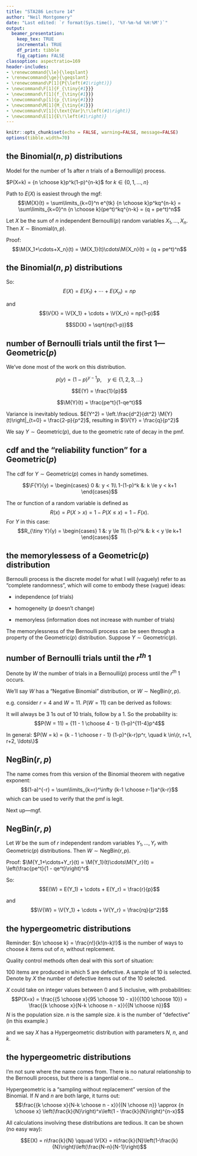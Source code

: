 ```yaml
---
title: "STA286 Lecture 14"
author: "Neil Montgomery"
date: "Last edited: `r format(Sys.time(), '%Y-%m-%d %H:%M')`"
output: 
  beamer_presentation:
    keep_tex: TRUE
    incremental: TRUE
    df_print: tibble
    fig_caption: FALSE
classoption: aspectratio=169
header-includes:
- \renewcommand{\le}{\leqslant}
- \renewcommand{\ge}{\geqslant}
- \renewcommand\P[1]{P{\left(#1\right)}}
- \newcommand\F[1]{F_{\tiny{#1}}}
- \newcommand\f[1]{f_{\tiny{#1}}}
- \newcommand\p[1]{p_{\tiny{#1}}}
- \newcommand\M[1]{M_{\tiny{#1}}}
- \newcommand\V[1]{\text{Var}\!\left(#1\right)}
- \newcommand\E[1]{E\!\left(#1\right)}
---
```


```r
knitr::opts_chunk$set(echo = FALSE, warning=FALSE, message=FALSE)
options(tibble.width=70)
```

## the Binomial$(n,p)$ distributions

Model for the number of 1s after $n$ trials of a Bernoulli$(p)$ process.

\pause \textbf{pmf:} $P(X=k) = {n \choose k}p^k(1-p)^{n-k}$ for $k \in \{0,1,\ldots,n\}$

\pause Path to $E(X)$ is easiest through the mgf:
$$\M{X}(t) = \sum\limits_{k=0}^n e^{tk} {n \choose k}p^kq^{n-k} = \sum\limits_{k=0}^n  {n \choose k}(pe^t)^kq^{n-k} = (q + pe^t)^n$$

\pause \textbf{Theorem:} Let $X$ be the sum of $n$ independent Bernoulli$(p)$ random variables $X_1,\ldots,X_n$. Then $X \sim \text{Binomial}(n,p)$.

\pause Proof:
$$\M{X_1+\cdots+X_n}(t) = \M{X_1}(t)\cdots\M{X_n}(t) = (q + pe^t)^n$$

## the Binomial$(n,p)$ distributions

So:
$$E(X) = E(X_1) + \cdots + E(X_n) = np$$

\pause and
$$\V{X} = \V{X_1} + \cdots + \V{X_n} = np(1-p)$$

$$SD(X) = \sqrt{np(1-p)}$$

## number of Bernoulli trials until the first 1---Geometric($p$)

We've done most of the work on this distribution.

$$p(y) = (1-p)^{y-1}p, \quad y\in\{1,2,3,\ldots\}$$

\pause $$E(Y) = \frac{1}{p}$$

\pause $$\M{Y}(t) = \frac{pe^t}{1-qe^t}$$

\pause Variance is inevitably tedious. $E(Y^2) = \left.\frac{d^2}{dt^2} \M{Y}(t)\right|_{t=0} = \frac{2-p}{p^2}$, resulting in $\V{Y} = \frac{q}{p^2}$

\pause We say $Y \sim \text{Geometric}(p)$, due to the geometric rate of decay in the pmf.

## cdf and the "reliability function" for a Geometric($p$)

The cdf for $Y\sim\text{Geometric}(p)$ comes in handy sometimes. 

$$\F{Y}(y) = \begin{cases}
0 &: y < 1\\
1-(1-p)^k &: k \le y < k+1
\end{cases}$$

\pause The \textit{reliability} or \textit{survival} function of a random variable is defined as 
$$R(x) = P(X > x) = 1-P(X\le x) = 1-F(x).$$ 
For $Y$ in this case:
$$R_{\tiny Y}(y) = \begin{cases}
1 &: y \le 1\\
(1-p)^k &: k < y \le k+1
\end{cases}$$

## the memorylessess of a Geometric$(p)$ distribution

Bernoulli process is the discrete model for what I will (vaguely) refer to as "complete randomness", which will come to embody these (vague) ideas:

* independence (of trials)

* homogeneity ($p$ doesn't change)

* memoryless (information does not increase with number of trials)

\pause The memorylessness of the Bernoulli process can be seen through a property of the Geometric$(p)$ distribution. Suppose $Y\sim\text{Geometric}(p)$.

\begin{align*}
P(Y > j + k | Y > j) &= \frac{P(Y > j + k, Y > j)}{P(Y > j)}\\
&= \frac{P(Y > j + k)}{P(Y > j)} = \frac{(1-p)^{j+k}}{(1-p)^j} = (1-p)^k = P(Y > k)
\end{align*}

## number of Bernoulli trials until the $r^{th}$ 1

Denote by $W$ the number of trials in a Bernoulli$(p)$ process until the $r^{th}$ 1 occurs.

We'll say $W$ has a "Negative Binomial" distribution, or $W \sim \text{NegBin}(r,p).$

\pause e.g. consider $r=4$ and $W=11$. $P(W=11)$ can be derived as follows:

\begin{table}[ht]
\centering
\begin{tabular}{cc}
Trial outcomes & Probability\\
\onslide<3->{1 1 0 0 0 0 0 1 0 0 1 & $(1-p)^7p^3p$}\\
\onslide<4->{1 0 1 0 0 1 0 0 0 0 1 & $(1-p)^7p^3p$}\\
\onslide<5->{ \vdots & \vdots}\\
\end{tabular}
\end{table}

\pause \pause \pause It will always be 3 1s out of 10 trials, follow by a 1. So the probability is:
$$P(W = 11) = {11 - 1 \choose 4 - 1} (1-p)^{11-4}p^4$$

\pause In general: $P(W = k) = {k - 1 \choose r - 1} (1-p)^{k-r}p^r, \quad k \in\{r, r+1, r+2, \ldots\}$

## NegBin$(r,p)$

The name comes from this version of the Binomial theorem with negative exponent:
$$(1-a)^{-r} = \sum\limits_{k=r}^\infty {k-1 \choose r-1}a^{k-r}$$
which can be used to verify that the pmf is legit.

\pause Next up---mgf.
\begin{align*}
\M{W}(t) &= \sum\limits_{k=r}^\infty e^{tk} {k-1 \choose r-1} (1-p)^{k-r}p^r\\
\onslide<3->{&= (pe^t)^r \sum\limits_{k=r}^\infty {k-1 \choose r-1} (qe^t)^{k-r}\\
&= \left(\frac{pe^t}{1 - qe^t}\right)^r}   
\end{align*}

## NegBin$(r,p)$

\textbf{Theorem:} Let $W$ be the sum of $r$ independent random variables $Y_1,\ldots,Y_r$ with Geometric$(p)$ distributions. Then $W\sim\text{NegBin}(r,p)$.

Proof: $\M{Y_1+\cdots+Y_r}(t) = \M{Y_1}(t)\cdots\M{Y_r}(t) = \left(\frac{pe^t}{1 - qe^t}\right)^r$

\pause So:
$$E(W) = E(Y_1) + \cdots + E(Y_r) = \frac{r}{p}$$

\pause and
$$\V{W} = \V{Y_1} + \cdots + \V{Y_r} = \frac{rq}{p^2}$$

## the hypergeometric distributions

Reminder: ${n \choose k} = \frac{n!}{k!(n-k)!}$ is the number of ways to choose $k$ items out of $n$, without replcement.

\pause Quality control methods often deal with this sort of situation:

100 items are produced in which 5 are defective. A sample of 10 is selected. Denote by $X$ the number of defective items out of the 10 selected. 

\pause $X$ could take on integer values between 0 and 5 inclusive, with probabilities:
$$P(X=x) = \frac{{5 \choose x}{95 \choose 10 - x}}{{100 \choose 10}} = 
\frac{{k \choose x}{N-k \choose n - x}}{{N \choose n}}$$
$N$ is the population size. $n$ is the sample size. $k$ is the number of "defective" (in this example.)

and we say $X$ has a Hypergeometric distribution with parameters $N$, $n$, and $k$. 

## the hypergeometric distributions

I'm not sure where the name comes from. There is no natural relationship to the Bernoulli process, but there is a tangential one...

\pause Hypergeometric is a "sampling without replacement" version of the Binomial. If $N$ and $n$ are both large, it turns out:
$$\frac{{k \choose x}{N-k \choose n - x}}{{N \choose n}} \approx {n \choose x} \left(\frac{k}{N}\right)^x\left(1 - \frac{k}{N}\right)^{n-x}$$

\pause All calculations involving these distributions are tedious. It can be shown (no easy way):

$$E(X) = n\frac{k}{N} \qquad \V{X} = n\frac{k}{N}\left(1-\frac{k}{N}\right)\left(\frac{N-n}{N-1}\right)$$

